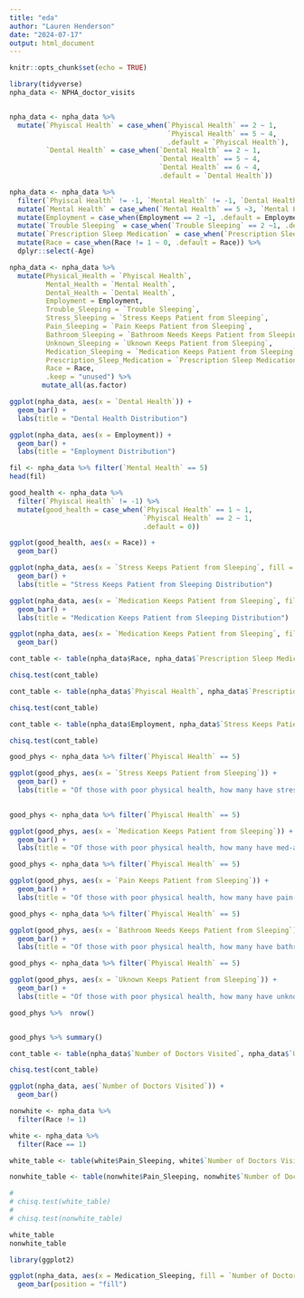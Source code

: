 ```yaml
---
title: "eda"
author: "Lauren Henderson"
date: "2024-07-17"
output: html_document
---
```


```r
knitr::opts_chunk$set(echo = TRUE)
```

```r
library(tidyverse)
npha_data <- NPHA_doctor_visits


npha_data <- npha_data %>%
  mutate(`Phyiscal Health` = case_when(`Phyiscal Health` == 2 ~ 1,
                                       `Phyiscal Health` == 5 ~ 4,
                                       .default = `Phyiscal Health`),
         `Dental Health` = case_when(`Dental Health` == 2 ~ 1,
                                     `Dental Health` == 5 ~ 4,
                                     `Dental Health` == 6 ~ 4,
                                     .default = `Dental Health`))

npha_data <- npha_data %>% 
  filter(`Phyiscal Health` != -1, `Mental Health` != -1, `Dental Health` != -1, `Trouble Sleeping` != -1, `Prescription Sleep Medication` != -1) %>%
  mutate(`Mental Health` = case_when(`Mental Health` == 5 ~3, `Mental Health` ==4 ~3, .default = `Mental Health`)) %>% 
  mutate(Employment = case_when(Employment == 2 ~1, .default = Employment)) %>% 
  mutate(`Trouble Sleeping` = case_when(`Trouble Sleeping` == 2 ~1, .default = `Trouble Sleeping`)) %>% 
  mutate(`Prescription Sleep Medication` = case_when(`Prescription Sleep Medication` == 2 ~1, .default = `Prescription Sleep Medication`)) %>% 
  mutate(Race = case_when(Race != 1 ~ 0, .default = Race)) %>% 
  dplyr::select(-Age)

npha_data <- npha_data %>% 
  mutate(Physical_Health = `Phyiscal Health`,
         Mental_Health = `Mental Health`,
         Dental_Health = `Dental Health`,
         Employment = Employment,
         Trouble_Sleeping = `Trouble Sleeping`,
         Stress_Sleeping = `Stress Keeps Patient from Sleeping`,
         Pain_Sleeping = `Pain Keeps Patient from Sleeping`,
         Bathroom_Sleeping = `Bathroom Needs Keeps Patient from Sleeping`,
         Unknown_Sleeping = `Uknown Keeps Patient from Sleeping`,
         Medication_Sleeping = `Medication Keeps Patient from Sleeping`,
         Prescription_Sleep_Medication = `Prescription Sleep Medication`,
         Race = Race,
         .keep = "unused") %>% 
        mutate_all(as.factor)


```


```r
ggplot(npha_data, aes(x = `Dental Health`)) +
  geom_bar() +
  labs(title = "Dental Health Distribution")


```

```r
ggplot(npha_data, aes(x = Employment)) +
  geom_bar() +
  labs(title = "Employment Distribution")
```


```r
fil <- npha_data %>% filter(`Mental Health` == 5)
head(fil)

```


```r
good_health <- npha_data %>%
  filter(`Phyiscal Health` != -1) %>% 
  mutate(good_health = case_when(`Phyiscal Health` == 1 ~ 1,
                                 `Phyiscal Health` == 2 ~ 1,
                                 .default = 0))

ggplot(good_health, aes(x = Race)) + 
  geom_bar()
```


```r
ggplot(npha_data, aes(x = `Stress Keeps Patient from Sleeping`, fill = Race)) +
  geom_bar() +
  labs(title = "Stress Keeps Patient from Sleeping Distribution")
```

```r
ggplot(npha_data, aes(x = `Medication Keeps Patient from Sleeping`, fill = Race)) +
  geom_bar() +
  labs(title = "Medication Keeps Patient from Sleeping Distribution")
```

```r
ggplot(npha_data, aes(x = `Medication Keeps Patient from Sleeping`, fill = Gender)) +
  geom_bar()

```


```r
cont_table <- table(npha_data$Race, npha_data$`Prescription Sleep Medication`)

chisq.test(cont_table)
```
```r
cont_table <- table(npha_data$`Phyiscal Health`, npha_data$`Prescription Sleep Medication`)

chisq.test(cont_table)
```

```r
cont_table <- table(npha_data$Employment, npha_data$`Stress Keeps Patient from Sleeping`)

chisq.test(cont_table)
```

```r
good_phys <- npha_data %>% filter(`Phyiscal Health` == 5)

ggplot(good_phys, aes(x = `Stress Keeps Patient from Sleeping`)) +
  geom_bar() +
  labs(title = "Of those with poor physical health, how many have stress-affected sleep?")
  
```
```r
good_phys <- npha_data %>% filter(`Phyiscal Health` == 5)

ggplot(good_phys, aes(x = `Medication Keeps Patient from Sleeping`)) +
  geom_bar() +
  labs(title = "Of those with poor physical health, how many have med-affected sleep?")
```
```r
good_phys <- npha_data %>% filter(`Phyiscal Health` == 5)

ggplot(good_phys, aes(x = `Pain Keeps Patient from Sleeping`)) +
  geom_bar() +
  labs(title = "Of those with poor physical health, how many have pain-affected sleep?")
```
```r
good_phys <- npha_data %>% filter(`Phyiscal Health` == 5)

ggplot(good_phys, aes(x = `Bathroom Needs Keeps Patient from Sleeping`)) +
  geom_bar() +
  labs(title = "Of those with poor physical health, how many have bathroom-needs-affected sleep?")
```
```r
good_phys <- npha_data %>% filter(`Phyiscal Health` == 5)

ggplot(good_phys, aes(x = `Uknown Keeps Patient from Sleeping`)) +
  geom_bar() +
  labs(title = "Of those with poor physical health, how many have unknown-affected sleep?")
```
```r
good_phys %>%  nrow()


good_phys %>% summary()
```

```r
cont_table <- table(npha_data$`Number of Doctors Visited`, npha_data$`Uknown Keeps Patient from Sleeping`)

chisq.test(cont_table)
```
```r
ggplot(npha_data, aes(`Number of Doctors Visited`)) +
  geom_bar()
```

```r
nonwhite <- npha_data %>% 
  filter(Race != 1)

white <- npha_data %>% 
  filter(Race == 1)

white_table <- table(white$Pain_Sleeping, white$`Number of Doctors Visited`)

nonwhite_table <- table(nonwhite$Pain_Sleeping, nonwhite$`Number of Doctors Visited`)

# 
# chisq.test(white_table)
# 
# chisq.test(nonwhite_table)

white_table
nonwhite_table
```

```r
library(ggplot2)

ggplot(npha_data, aes(x = Medication_Sleeping, fill = `Number of Doctors Visited`)) +
  geom_bar(position = "fill")
```


